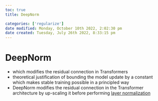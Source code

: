 ```yaml
---
toc: true
title: DeepNorm

categories: ['regularize']
date modified: Monday, October 10th 2022, 2:02:30 pm
date created: Tuesday, July 26th 2022, 8:33:15 pm
---
```


# DeepNorm
- which modifies the residual connection in Transformers
- theoretical justification of bounding the model update by a constant which makes stable training possible in a principled way
- DeepNorm modifies the residual connection in the Transformer architecture by up-scaling it before performing [layer normalization](Layer%20Normalization.qmd)



